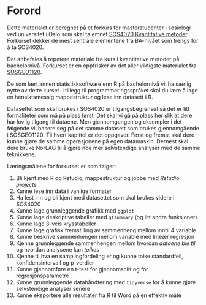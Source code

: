 # Forord {.unnumbered}

Dette materialet er beregnet på et forkurs for masterstudenter i sosiologi ved universitet i Oslo som skal ta emnet [SOS4020 Kvantitative metoder](https://www.uio.no/studier/emner/sv/iss/SOS4020/). Forkurset dekker de mest sentrale elementene fra BA-nivået som trengs for å ta SOS4020. 

Det anbefales å repetere materiale fra kurs i kvantitative metoder på bachelornivå. Forkurset er en oppfrisker av det aller viktigste materialet fra [SOSGEO1120](https://www.uio.no/studier/emner/sv/iss/SOSGEO1120/).

De som lært annen statistikksoftware enn R på bachelornivå vil ha særlig nytte av dette kurset. I tillegg til programmeringsspråket skal du lære å lage en hensiktsmessig mappestruktur og lese inn datasett i R. 

Datasettet som skal brukes i SOS4020 er tilgangsbegrenset så det er litt formaliteter som må på plass først. Det skal vi gå på plass her slik at dere har lovlig tilgang til dataene. Men gjennomgangen og eksempler i det følgende vil basere seg på det samme datasett som brukes gjennomgående i SOSGEO1120. Til hvert kapittel er det oppgaver. Først og fremst skal dere kunne gjøre de samme operasjonene på egen datamaskin. Dernest skal dere bruke NorLAG til å gjøre noe mer selvstendige analyser med de samme teknikkene. 

Læringsmålene for forkurset er som følger:

1)  Bli kjent med R og Rstudio, mappestruktur og jobbe med *Rstudio projects*
2)  Kunne lese inn data i vanlige formater
3)  Ha lest inn og bli kjent med datasettet som skal brukes videre i SOS4020
4)  Kunne lage grunnleggende grafikk med `ggplot`
5)  Kunne lage deskriptive tabeller med `gtsummary` (og litt andre funksjoner)
6)  Kunne lage 3-veis krysstabeller
7)  Kunne lage grafisk fremstilling av sammenheng mellom inntil 4 variable
8)  Kunne beskrive sammenhengen mellom variable med lineær regresjon
9)  Kjenne grunnleggende sammenhengen mellom hvordan *dataene ble til* og hvordan analysene kan *tolkes*
10) Kjenne til hva en samplingfordeling er og kunne tolke standardfeil, konfidensintervall og p-verdier
11) Kunne gjennomføre en t-test for gjennomsnitt og for regresjonsparametre
12) Kunne grunnleggende datahåndtering med `tidyverse` for å kunne gjøre selvstendige analyser senere
13) Kunne eksportere alle resultater fra R til Word på en effektiv måte


